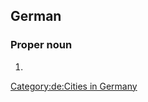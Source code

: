 ==German==
{{wikipedia}}
{{wikipedia|lang=de}}

===Proper noun===
{{head|de|proper noun}}

# {{place|de|independent city|s/Lower Saxony|c/Germany|t1=Wilhelmshaven}}

[[Category:de:Cities in Germany]]